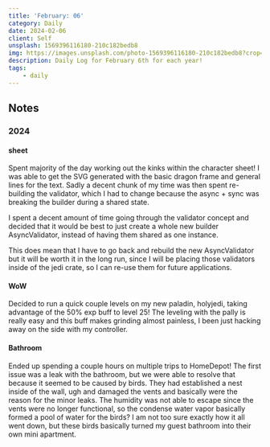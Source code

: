 ```yaml
---
title: 'February: 06'
category: Daily
date: 2024-02-06
client: Self
unsplash: 1569396116180-210c182bedb8
img: https://images.unsplash.com/photo-1569396116180-210c182bedb8?crop=entropy&cs=srgb&fm=jpg&ixid=MnwzNjM5Nzd8MHwxfHJhbmRvbXx8fHx8fHx8fDE2ODE3NDg2ODY&ixlib=rb-4.0.3&q=85
description: Daily Log for February 6th for each year!
tags:
    - daily
---
```


## Notes

### 2024

#### sheet

Spent majority of the day working out the kinks within the character sheet!
I was able to get the SVG generated with the basic dragon frame and general lines for the text.
Sadly a decent chunk of my time was then spent re-building the validator, which I had to change because the async + sync was breaking the builder during a shared state.

I spent a decent amount of time going through the validator concept and decided that it would be best to just create a whole new builder AsyncValidator, instead of having them shared as one instance.

This does mean that I have to go back and rebuild the new AsyncValidator but it will be worth it in the long run, since I will be placing those validators inside of the jedi crate, so I can re-use them for future applications.


#### WoW

Decided to run a quick couple levels on my new paladin, holyjedi, taking advantage of the 50% exp buff to level 25!
The leveling with the pally is really easy and this buff makes grinding almost painless, I been just hacking away on the side with my controller.

#### Bathroom

Ended up spending a couple hours on multiple trips to HomeDepot!
The first issue was a leak with the bathroom, but we were able to resolve that because it seemed to be caused by birds.
They had established a nest inside of the wall, ugh and damaged the vents and basically were the reason for the minor leaks.
The humidity was not able to escape since the vents were no longer functional, so the condense water vapor basically formed a pool of water for the birds?
I am not too sure exactly how it all went down, but these birds basically turned my guest bathroom into their own mini apartment.